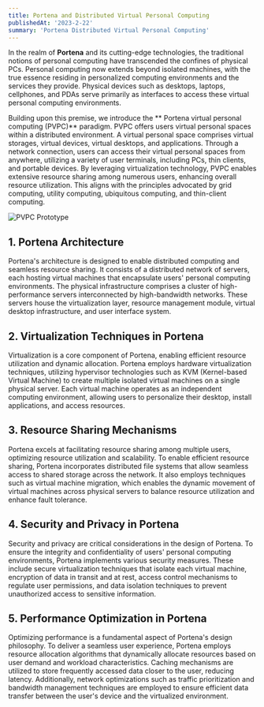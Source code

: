 ```yaml
---
title: Portena and Distributed Virtual Personal Computing
publishedAt: '2023-2-22'
summary: 'Portena Distributed Virtual Personal Computing'
---
```


In the realm of **Portena** and its cutting-edge technologies, the traditional notions of personal computing have transcended the confines of physical PCs. Personal computing now extends beyond isolated machines, with the true essence residing in personalized computing environments and the services they provide. Physical devices such as desktops, laptops, cellphones, and PDAs serve primarily as interfaces to access these virtual personal computing environments.

Building upon this premise, we introduce the ** Portena virtual personal computing (PVPC)** paradigm. PVPC offers users virtual personal spaces within a distributed environment. A virtual personal space comprises virtual storages, virtual devices, virtual desktops, and applications. Through a network connection, users can access their virtual personal spaces from anywhere, utilizing a variety of user terminals, including PCs, thin clients, and portable devices. By leveraging virtualization technology, PVPC enables extensive resource sharing among numerous users, enhancing overall resource utilization. This aligns with the principles advocated by grid computing, utility computing, ubiquitous computing, and thin-client computing.

![PVPC Prototype](https://media.discordapp.net/attachments/971299427715272734/1116725262164430910/fotor_2023-6-9_17_4_58.png?width=427&height=427)

## 1. Portena Architecture

Portena's architecture is designed to enable distributed computing and seamless resource sharing. It consists of a distributed network of servers, each hosting virtual machines that encapsulate users' personal computing environments. The physical infrastructure comprises a cluster of high-performance servers interconnected by high-bandwidth networks. These servers house the virtualization layer, resource management module, virtual desktop infrastructure, and user interface system.

## 2. Virtualization Techniques in Portena

Virtualization is a core component of Portena, enabling efficient resource utilization and dynamic allocation. Portena employs hardware virtualization techniques, utilizing hypervisor technologies such as KVM (Kernel-based Virtual Machine) to create multiple isolated virtual machines on a single physical server. Each virtual machine operates as an independent computing environment, allowing users to personalize their desktop, install applications, and access resources.

## 3. Resource Sharing Mechanisms

Portena excels at facilitating resource sharing among multiple users, optimizing resource utilization and scalability. To enable efficient resource sharing, Portena incorporates distributed file systems that allow seamless access to shared storage across the network. It also employs techniques such as virtual machine migration, which enables the dynamic movement of virtual machines across physical servers to balance resource utilization and enhance fault tolerance.

## 4. Security and Privacy in Portena

Security and privacy are critical considerations in the design of Portena. To ensure the integrity and confidentiality of users' personal computing environments, Portena implements various security measures. These include secure virtualization techniques that isolate each virtual machine, encryption of data in transit and at rest, access control mechanisms to regulate user permissions, and data isolation techniques to prevent unauthorized access to sensitive information.

## 5. Performance Optimization in Portena

Optimizing performance is a fundamental aspect of Portena's design philosophy. To deliver a seamless user experience, Portena employs resource allocation algorithms that dynamically allocate resources based on user demand and workload characteristics. Caching mechanisms are utilized to store frequently accessed data closer to the user, reducing latency. Additionally, network optimizations such as traffic prioritization and bandwidth management techniques are employed to ensure efficient data transfer between the user's device and the virtualized environment.
